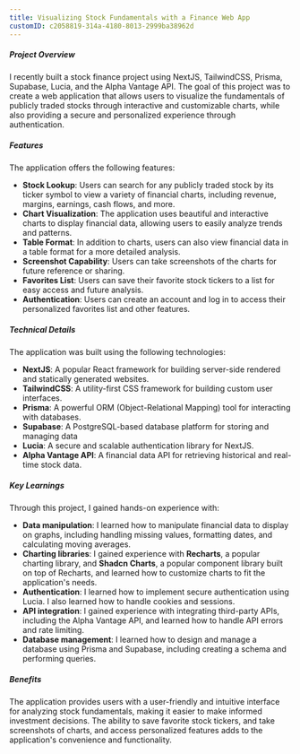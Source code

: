 ```yaml
---
title: Visualizing Stock Fundamentals with a Finance Web App
customID: c2058819-314a-4180-8013-2999ba38962d
---
```


##### Project Overview

I recently built a stock finance project using NextJS, TailwindCSS, Prisma, Supabase, Lucia, and the Alpha Vantage API. The goal of this project was to create a web application that allows users to visualize the fundamentals of publicly traded stocks through interactive and customizable charts, while also providing a secure and personalized experience through authentication.

##### Features

The application offers the following features:

- **Stock Lookup**: Users can search for any publicly traded stock by its ticker symbol to view a variety of financial charts, including revenue, margins, earnings, cash flows, and more.
- **Chart Visualization**: The application uses beautiful and interactive charts to display financial data, allowing users to easily analyze trends and patterns.
- **Table Format**: In addition to charts, users can also view financial data in a table format for a more detailed analysis.
- **Screenshot Capability**: Users can take screenshots of the charts for future reference or sharing.
- **Favorites List**: Users can save their favorite stock tickers to a list for easy access and future analysis.
- **Authentication**: Users can create an account and log in to access their personalized favorites list and other features.

##### Technical Details

The application was built using the following technologies:

- **NextJS**: A popular React framework for building server-side rendered and statically generated websites.
- **TailwindCSS**: A utility-first CSS framework for building custom user interfaces.
- **Prisma**: A powerful ORM (Object-Relational Mapping) tool for interacting with databases.
- **Supabase**: A PostgreSQL-based database platform for storing and managing data
- **Lucia**: A secure and scalable authentication library for NextJS.
- **Alpha Vantage API**: A financial data API for retrieving historical and real-time stock data.

##### Key Learnings

Through this project, I gained hands-on experience with:

- **Data manipulation**: I learned how to manipulate financial data to display on graphs, including handling missing values, formatting dates, and calculating moving averages.
- **Charting libraries**: I gained experience with **Recharts**, a popular charting library, and **Shadcn Charts**, a popular component library built on top of Recharts, and learned how to customize charts to fit the application's needs.
- **Authentication**: I learned how to implement secure authentication using Lucia. I also learned how to handle cookies and sessions.
- **API integration**: I gained experience with integrating third-party APIs, including the Alpha Vantage API, and learned how to handle API errors and rate limiting.
- **Database management**: I learned how to design and manage a database using Prisma and Supabase, including creating a schema and performing queries.

##### Benefits

The application provides users with a user-friendly and intuitive interface for analyzing stock fundamentals, making it easier to make informed investment decisions. The ability to save favorite stock tickers, and take screenshots of charts, and access personalized features adds to the application's convenience and functionality.
